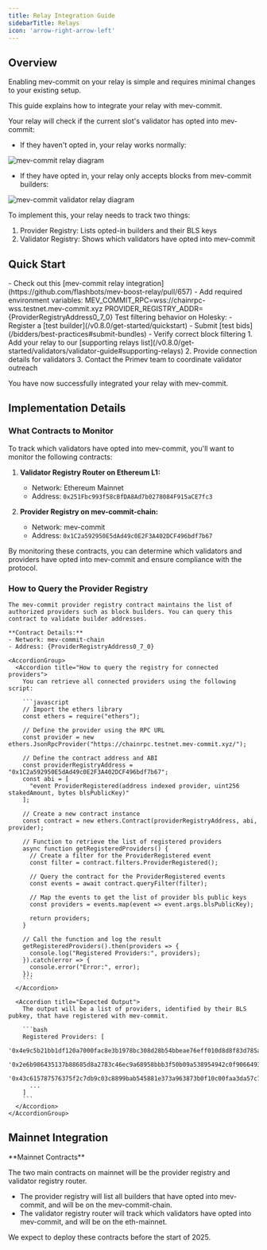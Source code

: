 ```yaml
---
title: Relay Integration Guide
sidebarTitle: Relays
icon: 'arrow-right-arrow-left'
---
```


## Overview

<Note>
Enabling mev-commit on your relay is simple and requires minimal changes to your existing setup.
</Note>

This guide explains how to integrate your relay with mev-commit.

Your relay will check if the current slot's validator has opted into mev-commit:

- If they haven't opted in, your relay works normally:
<Frame>
  <img src="/v0.8.0/images/mev-commit-relay.png" alt="mev-commit relay diagram" />
</Frame>

- If they have opted in, your relay only accepts blocks from mev-commit builders:
<Frame>
  <img src="/v0.8.0/images/mev-commit-validator-relay.png" alt="mev-commit validator relay diagram" />
</Frame>

To implement this, your relay needs to track two things:

1. Provider Registry: Lists opted-in builders and their BLS keys
2. Validator Registry: Shows which validators have opted into mev-commit

## Quick Start

<Steps>
  <Step title="View the Example Implementation">
   - Check out this [mev-commit relay integration](https://github.com/flashbots/mev-boost-relay/pull/657)
   - Add required environment variables:

<CodeBlock>
MEV_COMMIT_RPC=wss://chainrpc-wss.testnet.mev-commit.xyz
PROVIDER_REGISTRY_ADDR={ProviderRegistryAddress0_7_0}
</CodeBlock>
  </Step>

  <Step title="Test and Deploy">
    Test filtering behavior on Holesky:
    - Register a [test builder](/v0.8.0/get-started/quickstart)
    - Submit [test bids](/bidders/best-practices#submit-bundles)
    - Verify correct block filtering 
  </Step>

  <Step title="Register Your Relay">
    1. Add your relay to our [supporting relays list](/v0.8.0/get-started/validators/validator-guide#supporting-relays)
    2. Provide connection details for validators
    3. Contact the Primev team to coordinate validator outreach
  </Step>
</Steps>

You have now successfully integrated your relay with mev-commit.

## Implementation Details

### What Contracts to Monitor

To track which validators have opted into mev-commit, you'll want to monitor the following contracts:

1. **Validator Registry Router on Ethereum L1:**
   - Network: Ethereum Mainnet
   - Address: `0x251Fbc993f58cBfDA8Ad7b0278084F915aCE7fc3`

2. **Provider Registry on mev-commit-chain:**
   - Network: mev-commit
   - Address: `0x1C2a592950E5dAd49c0E2F3A402DCF496bdf7b67`

By monitoring these contracts, you can determine which validators and providers have opted into mev-commit and ensure compliance with the protocol.


### How to Query the Provider Registry

    The mev-commit provider registry contract maintains the list of authorized providers such as block builders. You can query this contract to validate builder addresses.

    **Contract Details:**
    - Network: mev-commit-chain
    - Address: {ProviderRegistryAddress0_7_0} 

    <AccordionGroup>
      <Accordion title="How to query the registry for connected providers">
        You can retrieve all connected providers using the following script:

        ```javascript
        // Import the ethers library
        const ethers = require("ethers");

        // Define the provider using the RPC URL
        const provider = new ethers.JsonRpcProvider("https://chainrpc.testnet.mev-commit.xyz/");

        // Define the contract address and ABI
        const providerRegistryAddress = "0x1C2a592950E5dAd49c0E2F3A402DCF496bdf7b67";
        const abi = [
          "event ProviderRegistered(address indexed provider, uint256 stakedAmount, bytes blsPublicKey)"
        ];

        // Create a new contract instance
        const contract = new ethers.Contract(providerRegistryAddress, abi, provider);

        // Function to retrieve the list of registered providers
        async function getRegisteredProviders() {
          // Create a filter for the ProviderRegistered event
          const filter = contract.filters.ProviderRegistered();

          // Query the contract for the ProviderRegistered events
          const events = await contract.queryFilter(filter);

          // Map the events to get the list of provider bls public keys
          const providers = events.map(event => event.args.blsPublicKey);

          return providers;
        }

        // Call the function and log the result
        getRegisteredProviders().then(providers => {
          console.log("Registered Providers:", providers);
        }).catch(error => {
          console.error("Error:", error);
        });
        ```
      </Accordion>
  
      <Accordion title="Expected Output">
        The output will be a list of providers, identified by their BLS pubkey, that have registered with mev-commit.

        ```bash
        Registered Providers: [
          '0x4e9c5b21bb1df120a7000fac8e3b1978bc308d28b54bbeae76eff010d8d8f83d785adc4141faf179715f550088becd7f',
          '0x2e6b986435137b88685d8a2783c46ec9a68958bbb3f50b09a538954942c0f9066493d35b3e341a059a507d66d4545c23',
          '0x43c615787576375f2c7db9c03c8899bab545881e373a963873b0f10c00faa3da57c7c7ecc1915809c651bb40c055b22e',
          ...
        ]
        ```
      </Accordion>
    </AccordionGroup>

## Mainnet Integration

<Note>
**Mainnet Contracts**
  <Expandable title="Mainnet Contract Addresses" defaultOpen>
        <p>The two main contracts on mainnet will be the provider registry and validator registry router.</p>
        <ul>
          <li>The provider registry will list all builders that have opted into mev-commit, and will be on the mev-commit-chain.</li>
          <li>The validator registry router will track which validators have opted into mev-commit, and will be on the eth-mainnet.</li>
        </ul>
        <p>We expect to deploy these contracts before the start of 2025.</p>
  </Expandable>
</Note>
